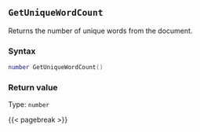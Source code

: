 ## `GetUniqueWordCount`

Returns the number of unique words from the document.

### Syntax {-}

``` .lua
number GetUniqueWordCount()
```


### Return value {-}

Type: `number`


{{< pagebreak >}}